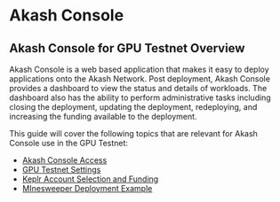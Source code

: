 # Akash Console

## Akash Console for GPU Testnet Overview

Akash Console is a web based application that makes it easy to deploy applications onto the Akash Network. Post deployment, Akash Console provides a dashboard to view the status and details of workloads. The dashboard also has the ability to perform administrative tasks including closing the deployment, updating the deployment, redeploying, and increasing the funding available to the deployment.

This guide will cover the following topics that are relevant for Akash Console use in the GPU Testnet:

* [Akash Console Access](akash-console-access.md)
* [GPU Testnet Settings](gpu-testnet-settings.md)
* [Keplr Account Selection and Funding](keplr-account-selection-and-funding.md)
* [MInesweeper Deployment Example](minesweeper-deployment-example.md)
